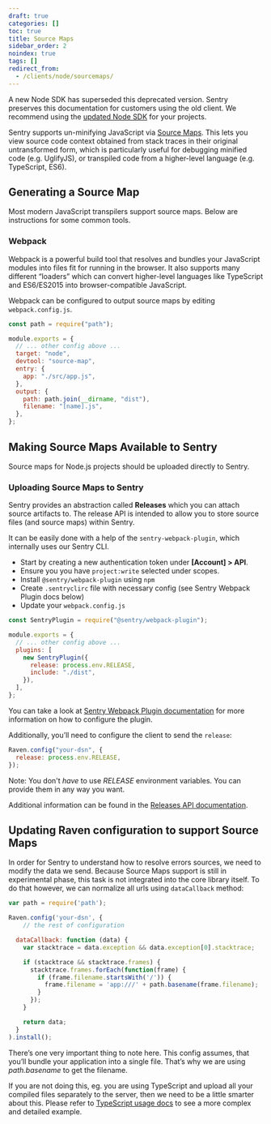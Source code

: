 ```yaml
---
draft: true
categories: []
toc: true
title: Source Maps
sidebar_order: 2
noindex: true
tags: []
redirect_from:
  - /clients/node/sourcemaps/
---
```


<Alert level="warning" title="Deprecation Warning">

A new Node SDK has superseded this deprecated version. Sentry preserves this documentation for customers using the old client. We recommend using the [updated Node SDK](/platforms/node/) for your projects.

</Alert>

Sentry supports un-minifying JavaScript via [Source Maps](https://blog.sentry.io/2015/10/29/debuggable-javascript-with-source-maps/). This lets you view source code context obtained from stack traces in their original untransformed form, which is particularly useful for debugging minified code (e.g. UglifyJS), or transpiled code from a higher-level language (e.g. TypeScript, ES6).

## Generating a Source Map

Most modern JavaScript transpilers support source maps. Below are instructions for some common tools.

### Webpack

Webpack is a powerful build tool that resolves and bundles your JavaScript modules into files fit for running in the browser. It also supports many different “loaders” which can convert higher-level languages like TypeScript and ES6/ES2015 into browser-compatible JavaScript.

Webpack can be configured to output source maps by editing `webpack.config.js`.

```javascript
const path = require("path");

module.exports = {
  // ... other config above ...
  target: "node",
  devtool: "source-map",
  entry: {
    app: "./src/app.js",
  },
  output: {
    path: path.join(__dirname, "dist"),
    filename: "[name].js",
  },
};
```

## Making Source Maps Available to Sentry

Source maps for Node.js projects should be uploaded directly to Sentry.

### Uploading Source Maps to Sentry

Sentry provides an abstraction called **Releases** which you can attach source artifacts to. The release API is intended to allow you to store source files (and source maps) within Sentry.

It can be easily done with a help of the `sentry-webpack-plugin`, which internally uses our Sentry CLI.

- Start by creating a new authentication token under **[Account] > API**.
- Ensure you you have `project:write` selected under scopes.
- Install `@sentry/webpack-plugin` using `npm`
- Create `.sentryclirc` file with necessary config (see Sentry Webpack Plugin docs below)
- Update your `webpack.config.js`

```javascript
const SentryPlugin = require("@sentry/webpack-plugin");

module.exports = {
  // ... other config above ...
  plugins: [
    new SentryPlugin({
      release: process.env.RELEASE,
      include: "./dist",
    }),
  ],
};
```

You can take a look at [Sentry Webpack Plugin documentation](https://github.com/getsentry/sentry-webpack-plugin) for more information on how to configure the plugin.

Additionally, you’ll need to configure the client to send the `release`:

```javascript
Raven.config("your-dsn", {
  release: process.env.RELEASE,
});
```

Note: You don't _have_ to use _RELEASE_ environment variables. You can provide them in any way you want.

Additional information can be found in the [Releases API documentation](/api/releases/).

## Updating Raven configuration to support Source Maps

In order for Sentry to understand how to resolve errors sources, we need to modify the data we send. Because Source Maps support is still in experimental phase, this task is not integrated into the core library itself. To do that however, we can normalize all urls using `dataCallback` method:

```javascript
var path = require('path');

Raven.config('your-dsn', {
    // the rest of configuration

  dataCallback: function (data) {
    var stacktrace = data.exception && data.exception[0].stacktrace;

    if (stacktrace && stacktrace.frames) {
      stacktrace.frames.forEach(function(frame) {
        if (frame.filename.startsWith('/')) {
          frame.filename = 'app:///' + path.basename(frame.filename);
        }
      });
    }

    return data;
  }
).install();
```

There’s one very important thing to note here. This config assumes, that you’ll bundle your application into a single file. That’s why we are using _path.basename_ to get the filename.

If you are not doing this, eg. you are using TypeScript and upload all your compiled files separately to the server, then we need to be a little smarter about this. Please refer to [TypeScript usage docs](/platforms/node/legacy-sdk/typescript/) to see a more complex and detailed example.
